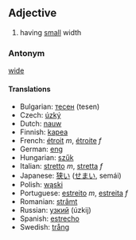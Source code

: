 == Adjective ==
#having [[small]] width

=== Antonym ===
[[wide]]

====Translations====

*Bulgarian: [[тесен]] (tesen)
*Czech: [[úzký]]
*Dutch: [[nauw]]
*Finnish: [[kapea]]
*French: [[étroit]] ''m'', [[étroite]] ''f''
*German: [[eng]]
*Hungarian: [[szűk]]
*Italian: [[stretto]] ''m'', [[stretta]] ''f''
*Japanese: [[狭い]] ([[せまい]], semái)
*Polish: [[wąski]]
*Portuguese: [[estreito]] ''m'', [[estreita]] ''f''
*Romanian: [[strâmt]]
*Russian: [[узкий]] (úzkij)
*Spanish: [[estrecho]]
*Swedish: [[trång]]